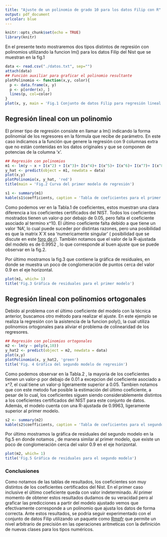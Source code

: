 ```yaml
---
title: "Ajuste de un polinomio de grado 10 para los datos Filip con R"
output: pdf_document
urlcolor: blue
---
```


```r
knitr::opts_chunk$set(echo = TRUE)
library(knitr)
```
En el presente texto mostraremos dos tipos distintos de regresión con polinomios utilizando la funcion lm() para los datos Filip del Nist que se muestran en la fig.1

```r
data <- read.csv("./datos.txt", sep="")
attach(data)
## Función auxiliar para graficar el polinomio resultante
plotPolinomio <- function(x,y, color){
  p <- data.frame(x, y)
  p <- p[order(x), ]
  lines(p, col=color)
}
plot(x, y, main = 'Fig.1 Conjunto de datos Filip para regresión lineal')
```
 

## Regresión lineal con un polinomio
El primer tipo de regresión consiste en llamar a lm() indicando la forma polinomial de los regresores en la fórmula que recibe de parámetro. En este caso indicamos a la función que genere la regresión con 9 columnas extra que no están contenidas en los datos originales y que se componen de potencias de la columna 'x'. 
```r
## Regresión con polinomios 
m1 <- lm(y ~ x + I(x^2) + I(x^3)+ I(x^4)+ I(x^5)+ I(x^6)+ I(x^7)+ I(x^8)+ I(x^9)+ I(x^10))
y_hat <- predict(object = m1, newdata = data)
plot(x,y)
plotPolinomio(x, y_hat, 'red')
title(main = 'Fig.2 Curva del primer modelo de regresión')
```



```r
s1 <- summary(m1)
kable(s1$coefficients, caption = 'Tabla de coeficientes para el primer modelo')
```

Como podemos ver en la Tabla.1 de coeficientes, estos muestran una clara diferencia a los coeficientes certificados del NIST. Todos los coeficientes mostrados tienen un valor-p por debajo de 0.05, pero falta el coeficiente asociado al termino x^10. El último coeficiente falta debido a que tiene un valor 'NA', lo cual puede suceder por distintas razones, pero una posibilidad es que la matrix X`X sea 'numericamente singular' ( posibilidad que se discute en este [foro de r](https://r.789695.n4.nabble.com/NIST-StRD-linear-regression-td912034.html)). También notamos que el valor de la R-ajustada del modelo es de 0.9952 , lo que corresponde al buen ajuste que se puede observar en la fig.2.

Por último mostramos la fig.3 que contiene la gráfica de residuales, en donde se muestra un poco de conglomeración de puntos cerca del valor 0.9 en el eje horizontal.

```r
plot(m1, which= 1)
title('Fig.3 Gráfica de residuales para el primer modelo')

```


## Regresión lineal con polinomios ortogonales
Debido al problema con el último coeficiente del modelo con la técnica anterior, buscamos otro método para realizar el ajuste. En este ejemplo se realiza la regresión con la asistencia de la funcion poly(), la cual utiliza polinomios ortogonales para aliviar el problema de colinearidad de los regresores.
```r
## Regresión con polinomios ortogonales
m2 <- lm(y ~ poly(x,10))
y_hat2 <- predict(object = m2, newdata = data)
plot(x,y)
plotPolinomio(x, y_hat2, 'green')
title('Fig. 4 Gráfica del segundo modelo de regresión')

```

Como podemos observar en la Tabla.2 , la mayoria de los coeficientes tienen un valor-p por debajo de 0.01 a excepcion del coeficiente asociado a x^7, el cual tiene un valor-p ligeramente superior a 0.05. Tambien notamos que con este metodo fue posible la estimación del último coeficiente, a pesar de lo cual, los coeficientes siguen siendo considerablemente distintos a los coeficientes certificados del NIST para este conjunto de datos. Además, el modelo cuenta con una R-ajustada de 0.9963, ligeramente superior al primer modelo.

```r
s2 <- summary(m2)
kable(s2$coefficients, caption = 'Tabla de coeficientes para el segundo modelo')
```

Por último mostramos la gráfica de residuales del segundo modelo en la fig.5 en donde notamos , de manera similar al primer modelo, que existe un poco de conglomeración cerca del valor 0.9 en el eje horizontal.

```r
plot(m2, which= 1)
title('Fig.5 Gráfica de residuales para el segundo modelo')

```

### Conclusiones

Como notamos de las tablas de resultados, los coeficientes son muy distintos de los coeficientes certificados del Nist. En el primer caso inclusive el último coeficiente queda con valor indeterminado. Al primer momento de obtener estos resultados dudamos de su veracidad pero al graficar las predicciones a partir del modelo ajustado vemos que efectivamente corresponde a un polinomio que ajusta los datos de forma correcta. Ante estos resultados, se podría seguir experimentado con el conjunto de datos Filip utilizando un paquete como [Rmpfr](https://r.789695.n4.nabble.com/NIST-StRD-linear-regression-td912034.html) que permite un nivel arbitrario de precisión en las operaciones aritmeticas con la definición de nuevas clases para los tipos numéricos.

